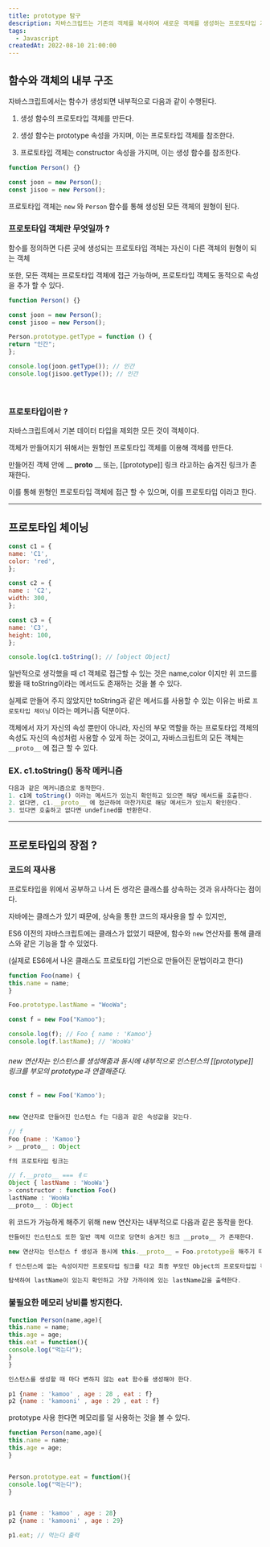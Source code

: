 ```yaml
---
title: prototype 탐구
description: 자바스크립트는 기존의 객체를 복사하여 새로운 객체를 생성하는 프로토타입 기반의 언어입니다. 프로토타입 기반 언어는 객체 원형인 프로토타입을 이용해 새로운 객체를 만들어 냅니다. 제대로 이해하기 위해 자바스크립트 함수와 객체의 내부 구조를 먼저 알아봅시다.
tags:
  - Javascript
createdAt: 2022-08-10 21:00:00
---
```


## 함수와 객체의 내부 구조

자바스크립트에서는 함수가 생성되면 내부적으로 다음과 같이 수행된다.

1. 생성 함수의 프로토타입 객체를 만든다.

2. 생성 함수는 prototype 속성을 가지며, 이는 프로토타입 객체를 참조한다.

3. 프로토타입 객체는 constructor 속성을 가지며, 이는 생성 함수를 참조한다.

```javascript
function Person() {}

const joon = new Person();
const jisoo = new Person();
```

프로토타입 객체는 `new` 와 `Person` 함수를 통해 생성된 모든 객체의 원형이 된다.

### 프로토타입 객체란 무엇일까 ?

함수를 정의하면 다른 곳에 생성되는 프로토타입 객체는 자신이 다른 객체의 원형이 되는 객체

또한, 모든 객체는 프로토타입 객체에 접근 가능하며, 프로토타입 객체도 동적으로 속성을 추가 할 수 있다.

```javascript
function Person() {}

const joon = new Person();
const jisoo = new Person();

Person.prototype.getType = function () {
return "인간";
};

console.log(joon.getType()); // 인간
console.log(jisoo.getType()); // 인간
```

<br/>

### 프로토타입이란 ?

자바스크립트에서 기본 데이터 타입을 제외한 모든 것이 객체이다.

객체가 만들어지기 위해서는 원형인 프로토타입 객체를 이용해 객체를 만든다.

만들어진 객체 안에 \_\_ **proto** \_\_ 또는, [[prototype]] 링크 라고하는 숨겨진 링크가 존재한다.

이를 통해 원형인 프로토타입 객체에 접근 할 수 있으며, 이를 프로토타입 이라고 한다.

<hr/>

## 프로토타입 체이닝

```javascript
const c1 = {
name: 'C1',
color: 'red',
};

const c2 = {
name : 'C2',
width: 300,
};

const c3 = {
name: 'C3',
height: 100,
};

console.log(c1.toString(); // [object Object]
```

일반적으로 생각했을 때 c1 객체로 접근할 수 있는 것은 name,color 이지만 위 코드를 봤을 때 toString이라는 메서드도 존재하는 것을 볼 수 있다.

실제로 만들어 주지 않았지만 toString과 같은 메서드를 사용할 수 있는 이유는 바로 `프로토타입 체이닝` 이라는 메커니즘 덕분이다.

객체에서 자기 자신의 속성 뿐만이 아니라, 자신의 부모 역할을 하는 프로토타입 객체의 속성도 자신의 속성처럼 사용할 수 있게 하는 것이고, 자바스크립트의 모든 객체는 `__proto__` 에 접근 할 수 있다.

### EX. c1.toString() 동작 메커니즘

```javascript
다음과 같은 메커니즘으로 동작한다.
1. c1에 toString() 이라는 메서드가 있는지 확인하고 있으면 해당 메서드를 호출한다.
2. 없다면, c1.__proto__ 에 접근하여 마찬가지로 해당 메서드가 있는지 확인한다.
3. 있다면 호출하고 없다면 undefined를 반환한다.
```

<hr/>

## 프로토타입의 장점 ?

### 코드의 재사용

프로토타입을 위에서 공부하고 나서 든 생각은 클래스를 상속하는 것과 유사하다는 점이다.

자바에는 클래스가 있기 때문에, 상속을 통한 코드의 재사용을 할 수 있지만,

ES6 이전의 자바스크립트에는 클래스가 없었기 때문에, 함수와 `new` 연산자를 통해 클래스와 같은 기능을 할 수 있었다.

(실제로 ES6에서 나온 클래스도 프로토타입 기반으로 만들어진 문법이라고 한다)

```javascript
function Foo(name) {
this.name = name;
}

Foo.prototype.lastName = "WooWa";

const f = new Foo("Kamoo");

console.log(f); // Foo { name : 'Kamoo'}
console.log(f.lastName); // 'WooWa'
```

###### new 연산자는 인스턴스를 생성해줌과 동시에 내부적으로 인스턴스의 [[prototype]] 링크를 부모의 prototype과 연결해준다.

```javascript
const f = new Foo('Kamoo');


new 연산자로 만들어진 인스턴스 f는 다음과 같은 속성값을 갖는다.

// f
Foo {name : 'Kamoo'}
> __proto__ : Object

f의 프로토타입 링크는

// f.__proto__ === ㅖㄷ
Object { lastName : 'WooWa'}
> constructor : function Foo()
lastName : 'WooWa'
__proto__ : Object
```

위 코드가 가능하게 해주기 위해 new 연산자는 내부적으로 다음과 같은 동작을 한다.

```javascript
만들어진 인스턴스도 또한 일반 객체 이므로 당연히 숨겨진 링크 __proto__ 가 존재한다.

new 연산자는 인스턴스 f 생성과 동시에 this.__proto__ = Foo.prototype을 해주기 때문에

f 인스턴스에 없는 속성이지만 프로토타입 링크를 타고 최종 부모인 Object의 프로토타입입 객체까지

탐색하여 lastName이 있는지 확인하고 가장 가까이에 있는 lastName값을 출력한다.
```

### 불필요한 메모리 낭비를 방지한다.

```javascript
function Person(name,age){
this.name = name;
this.age = age;
this.eat = function(){
console.log("먹는다");
}
}

인스턴스를 생성할 때 마다 변하지 않는 eat 함수를 생성해야 한다.

p1 {name : 'kamoo' , age : 28 , eat : f}
p2 {name : 'kamooni' , age : 29 , eat : f}
```

prototype 사용 한다면 메모리를 덜 사용하는 것을 볼 수 있다.

```javascript
function Person(name,age){
this.name = name;
this.age = age;
}


Person.prototype.eat = function(){
console.log("먹는다");
}


p1 {name : 'kamoo' , age : 28}
p2 {name : 'kamooni' , age : 29}

p1.eat; // 먹는다 출력
```